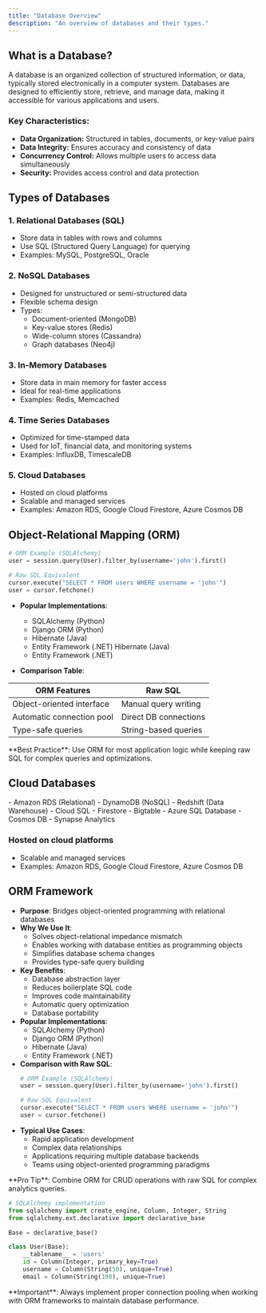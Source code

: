 ```yaml
---
title: "Database Overview"
description: "An overview of databases and their types."
---
```


## What is a Database?

A database is an organized collection of structured information, or data, typically stored electronically in a computer system. Databases are designed to efficiently store, retrieve, and manage data, making it accessible for various applications and users.

### Key Characteristics:
- **Data Organization:** Structured in tables, documents, or key-value pairs
- **Data Integrity:** Ensures accuracy and consistency of data
- **Concurrency Control:** Allows multiple users to access data simultaneously
- **Security:** Provides access control and data protection

## Types of Databases

### 1. Relational Databases (SQL)
- Store data in tables with rows and columns
- Use SQL (Structured Query Language) for querying
- Examples: MySQL, PostgreSQL, Oracle

### 2. NoSQL Databases
- Designed for unstructured or semi-structured data
- Flexible schema design
- Types:
  - Document-oriented (MongoDB)
  - Key-value stores (Redis)
  - Wide-column stores (Cassandra)
  - Graph databases (Neo4j)

### 3. In-Memory Databases
- Store data in main memory for faster access
- Ideal for real-time applications
- Examples: Redis, Memcached

### 4. Time Series Databases
- Optimized for time-stamped data
- Used for IoT, financial data, and monitoring systems
- Examples: InfluxDB, TimescaleDB

### 5. Cloud Databases
- Hosted on cloud platforms
- Scalable and managed services
- Examples: Amazon RDS, Google Cloud Firestore, Azure Cosmos DB

## Object-Relational Mapping (ORM)

```python
# ORM Example (SQLAlchemy)
user = session.query(User).filter_by(username='john').first()

# Raw SQL Equivalent
cursor.execute("SELECT * FROM users WHERE username = 'john'")
user = cursor.fetchone()
```

- **Popular Implementations**:
  - SQLAlchemy (Python)
  - Django ORM (Python)
  - Hibernate (Java)
  - Entity Framework (.NET) Hibernate (Java)
  - Entity Framework (.NET)

- **Comparison Table**:

| ORM Features               | Raw SQL                |
|----------------------------|------------------------|
| Object-oriented interface  | Manual query writing  |
| Automatic connection pool  | Direct DB connections  |
| Type-safe queries          | String-based queries   |

<div class="callout">
**Best Practice**: Use ORM for most application logic while keeping raw SQL for complex queries and optimizations.
</div>

## Cloud Databases

<Tabs>
  <Tab label="AWS">
    - Amazon RDS (Relational)
    - DynamoDB (NoSQL)
    - Redshift (Data Warehouse)
  </Tab>
  
  <Tab label="GCP">
    - Cloud SQL
    - Firestore
    - Bigtable
  </Tab>
  <Tab label="Azure">
    - Azure SQL Database
    - Cosmos DB
    - Synapse Analytics
  </Tab>
</Tabs>

### Hosted on cloud platforms
- Scalable and managed services
- Examples: Amazon RDS, Google Cloud Firestore, Azure Cosmos DB

## ORM Framework
- **Purpose**: Bridges object-oriented programming with relational databases
- **Why We Use It**:
  - Solves object-relational impedance mismatch
  - Enables working with database entities as programming objects
  - Simplifies database schema changes
  - Provides type-safe query building
- **Key Benefits**:
  - Database abstraction layer
  - Reduces boilerplate SQL code
  - Improves code maintainability
  - Automatic query optimization
  - Database portability
- **Popular Implementations**:
  - SQLAlchemy (Python)
  - Django ORM (Python)
  - Hibernate (Java)
  - Entity Framework (.NET) 
- **Comparison with Raw SQL**:
  ```python
  # ORM Example (SQLAlchemy)
  user = session.query(User).filter_by(username='john').first()
  
  # Raw SQL Equivalent
  cursor.execute("SELECT * FROM users WHERE username = 'john'")
  user = cursor.fetchone()
  ```
- **Typical Use Cases**:
  - Rapid application development
  - Complex data relationships
  - Applications requiring multiple database backends
  - Teams using object-oriented programming paradigms

<Callout type="tip">
**Pro Tip**: Combine ORM for CRUD operations with raw SQL for complex analytics queries.
</Callout>

```python title="ORM Example"
# SQLAlchemy implementation
from sqlalchemy import create_engine, Column, Integer, String
from sqlalchemy.ext.declarative import declarative_base

Base = declarative_base()

class User(Base):
    __tablename__ = 'users'
    id = Column(Integer, primary_key=True)
    username = Column(String(50), unique=True)
    email = Column(String(100), unique=True)
```

<Callout type="warning">
**Important**: Always implement proper connection pooling when working with ORM frameworks to maintain database performance.
</Callout>

